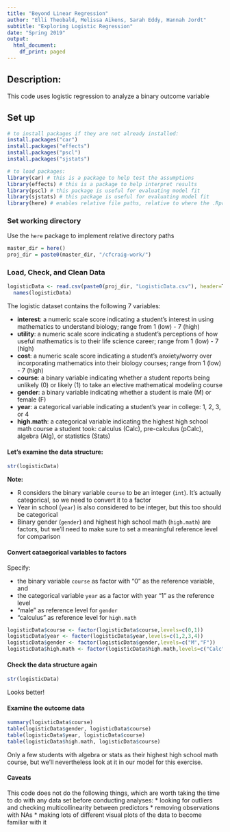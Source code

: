 ```yaml
---
title: "Beyond Linear Regression"
author: "Elli Theobald, Melissa Aikens, Sarah Eddy, Hannah Jordt"
subtitle: "Exploring Logistic Regression"
date: "Spring 2019"
output:
  html_document:
    df_print: paged
---
```


## Description: 
This code uses logistic regression to analyze a binary outcome variable

## Set up

```r
# to install packages if they are not already installed:
install.packages("car")
install.packages("effects")
install.packages("pscl")
install.packages("sjstats")
```

```r
# to load packages:
library(car) # this is a package to help test the assumptions
library(effects) # this is a package to help interpret results
library(pscl) # this package is useful for evaluating model fit
library(sjstats) # this package is useful for evaluating model fit
library(here) # enables relative file paths, relative to where the .Rproj file is located
```

### Set working directory
Use the `here` package to implement relative directory paths

```r
master_dir = here()
proj_dir = paste0(master_dir, "/cfcraig-work/")
```

### Load, Check, and Clean Data
```r
logisticData <- read.csv(paste0(proj_dir, "LogisticData.csv"), header=T)
  names(logisticData)
```
The logistic dataset contains the following 7 variables:

* **interest**: a numeric scale score indicating a student's interest in using mathematics to understand biology; range from 1 (low) - 7 (high)
* **utility**: a numeric scale score indicating a student's perceptions of how useful mathematics is to their life science career; range from 1 (low) - 7 (high)
* **cost**: a numeric scale score indicating a student's anxiety/worry over incorporating mathematics into their biology courses; range from 1 (low) - 7 (high)
* **course**: a binary variable indicating whether a student reports being unlikely (0) or likely (1) to take an elective mathematical modeling course
* **gender**: a binary variable indicating whether a student is male (M) or female (F)
* **year**: a categorical variable indicating a student's year in college: 1, 2, 3, or 4
* **high.math**: a categorical variable indicating the highest high school math course a student took: calculus (Calc), pre-calculus (pCalc), algebra (Alg), or statistics (Stats)

#### Let's examine the data structure:

```r
str(logisticData)
```
**Note:**

* R considers the binary variable `course` to be an integer (`int`). It's actually categorical, so we need to convert it to a factor
* Year in school (`year`) is also considered to be integer, but this too should be categorical
* Binary gender (`gender`) and highest high school math (`high.math`) are factors, but we'll need to make sure to set a meaningful reference level for comparison

#### Convert cataegorical variables to factors

Specify: 

* the binary variable `course` as factor with "0" as the reference variable, and 
* the categorical variable `year` as a factor with year "1" as the reference level
* "male" as reference level for `gender` 
* "calculus" as reference level for `high.math`

```r
logisticData$course <- factor(logisticData$course,levels=c(0,1))
logisticData$year <- factor(logisticData$year,levels=c(1,2,3,4))
logisticData$gender <- factor(logisticData$gender,levels=c("M","F"))
logisticData$high.math <- factor(logisticData$high.math,levels=c("Calc","pCalc","Alg","Stats"))
```

#### Check the data structure again
```r
str(logisticData)

```
Looks better!

#### Examine the outcome data 
```r

summary(logisticData$course)
table(logisticData$gender, logisticData$course)
table(logisticData$year, logisticData$course)
table(logisticData$high.math, logisticData$course)

```
Only a few students with algebra or stats as their highest high school math course, but we'll nevertheless look at it in our model for this exercise.

#### Caveats
This code does not do the following things, which are worth taking the time to do with any data set before conducting analyses:
* looking for outliers and checking multicollinearity between predictors
* removing observations with NAs
* making lots of different visual plots of the data to become familiar with it

